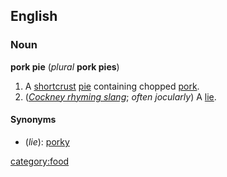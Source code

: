 ==English==
===Noun===
'''pork pie''' (''plural'' '''pork pies''')

#A [[shortcrust]] [[pie]] containing chopped [[pork]].
#(''[[Cockney rhyming slang]]''; ''often jocularly'') A [[lie]].

====Synonyms====
*(''lie''): [[porky]]

[[category:food]]
